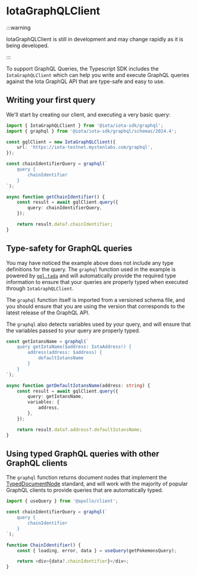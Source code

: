 # IotaGraphQLClient

:::warning

IotaGraphQLClient is still in development and may change rapidly as it is being developed.

:::

To support GraphQL Queries, the Typescript SDK includes the `IotaGraphQLClient` which can help you
write and execute GraphQL queries against the Iota GraphQL API that are type-safe and easy to use.

## Writing your first query

We'll start by creating our client, and executing a very basic query:

```typescript
import { IotaGraphQLClient } from '@iota/iota-sdk/graphql';
import { graphql } from '@iota/iota-sdk/graphql/schemas/2024.4';

const gqlClient = new IotaGraphQLClient({
	url: 'https://iota-testnet.mystenlabs.com/graphql',
});

const chainIdentifierQuery = graphql(`
	query {
		chainIdentifier
	}
`);

async function getChainIdentifier() {
	const result = await gqlClient.query({
		query: chainIdentifierQuery,
	});

	return result.data?.chainIdentifier;
}
```

## Type-safety for GraphQL queries

You may have noticed the example above does not include any type definitions for the query. The
`graphql` function used in the example is powered by [`gql.tada`](https://gql-tada.0no.co/) and will
automatically provide the required type information to ensure that your queries are properly typed
when executed through `IotaGraphQLClient`.

The `graphql` function itself is imported from a versioned schema file, and you should ensure that
you are using the version that corresponds to the latest release of the GraphQL API.

The `graphql` also detects variables used by your query, and will ensure that the variables passed
to your query are properly typed.

```typescript
const getIotansName = graphql(`
	query getIotaName($address: IotaAddress!) {
		address(address: $address) {
			defaultIotansName
		}
	}
`);

async function getDefaultIotansName(address: string) {
	const result = await gqlClient.query({
		query: getIotansName,
		variables: {
			address,
		},
	});

	return result.data?.address?.defaultIotansName;
}
```

## Using typed GraphQL queries with other GraphQL clients

The `graphql` function returns document nodes that implement the
[TypedDocumentNode](https://github.com/dotansimha/graphql-typed-document-node) standard, and will
work with the majority of popular GraphQL clients to provide queries that are automatically typed.

```typescript
import { useQuery } from '@apollo/client';

const chainIdentifierQuery = graphql(`
	query {
		chainIdentifier
	}
`);

function ChainIdentifier() {
	const { loading, error, data } = useQuery(getPokemonsQuery);

	return <div>{data?.chainIdentifier}</div>;
}
```
